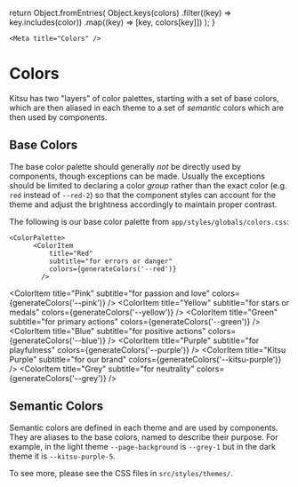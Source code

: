 

  return Object.fromEntries(
    Object.keys(colors)
      .filter((key) => key.includes(color))
      .map((key) => [key, colors[key]])
  );
}

    <Meta title="Colors" />

# Colors

Kitsu has two "layers" of color palettes, starting with a set of base colors, which are then aliased
in each theme to a set of _semantic_ colors which are then used by components.

## Base Colors

The base color palette should generally _not_ be directly used by components, though exceptions can
be made. Usually the exceptions should be limited to declaring a color _group_ rather than the exact
color (e.g. `red` instead of `--red-2`) so that the component styles can account for the theme and
adjust the brightness accordingly to maintain proper contrast.

The following is our base color palette from `app/styles/globals/colors.css`:

    <ColorPalette>
          <ColorItem
              title="Red"
              subtitle="for errors or danger"
              colors={generateColors('--red')}
            />
  <ColorItem
          title="Pink"
          subtitle="for passion and love"
          colors={generateColors('--pink')}
        />
  <ColorItem
          title="Yellow"
          subtitle="for stars or medals"
          colors={generateColors('--yellow')}
        />
  <ColorItem
          title="Green"
          subtitle="for primary actions"
          colors={generateColors('--green')}
        />
  <ColorItem
          title="Blue"
          subtitle="for positive actions"
          colors={generateColors('--blue')}
        />
  <ColorItem
          title="Purple"
          subtitle="for playfulness"
          colors={generateColors('--purple')}
        />
  <ColorItem
          title="Kitsu Purple"
          subtitle="for our brand"
          colors={generateColors('--kitsu-purple')}
        />
  <ColorItem
          title="Grey"
          subtitle="for neutrality"
          colors={generateColors('--grey')}
        />
          </ColorPalette>

## Semantic Colors

Semantic colors are defined in each theme and are used by components. They are aliases to the base
colors, named to describe their purpose. For example, in the light theme `--page-background` is
`--grey-1` but in the dark theme it is `--kitsu-purple-5`.

To see more, please see the CSS files in `src/styles/themes/`.
